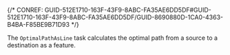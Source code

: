 

{/* CONREF: GUID-512E1710-163F-43F9-8ABC-FA35AE6DD5DF#GUID-512E1710-163F-43F9-8ABC-FA35AE6DD5DF/GUID-8690880D-1CA0-4363-B4BA-F85BE9B71D93  */}

The `OptimalPathAsLine`  task calculates the optimal path from a source to a destination as a feature.
